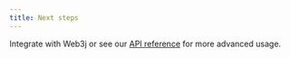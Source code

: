 ```yaml
---
title: Next steps
---
```


Integrate with Web3j or see our
[API reference](https://docs.tor.us/deprecated/open-login/api-reference/usage)
for more advanced usage.
